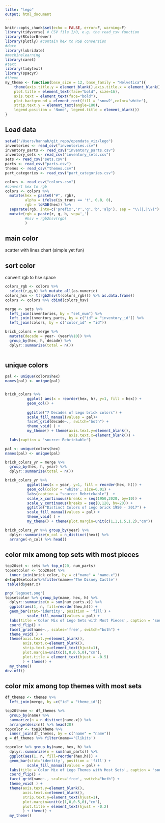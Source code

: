 ```yaml
---
title: "lego"
output: html_document
---
```


```r
knitr::opts_chunk$set(echo = FALSE, error=F, warning=F)
library(tidyverse) # CSV file I/O, e.g. the read_csv function
library(RColorBrewer)
library(plotly) #contain hex to RGB conversion
#date
library(lubridate)
#machinelearning
library(caret)
#text
library(tidytext)
library(spacyr)
#theme
my_theme <- function(base_size = 12, base_family = "Helvetica"){
    theme(axis.title.y = element_blank(),axis.title.x = element_blank(),
    plot.title = element_text(face="bold", size=16),
    axis.text = element_text(face="bold"),
    plot.background = element_rect(fill = 'snow2',color='white'),
    strip.text.y = element_text(angle=180),
    legend.position = 'None', legend.title = element_blank())
}

```

## Load data

```r
setwd("/Users/hannah/git_repo/opendata_viz/lego")
inventories <- read_csv("inventories.csv")
inventory_parts <- read_csv("inventory_parts.csv")
inventory_sets <- read_csv("inventory_sets.csv")
sets <- read_csv("sets.csv")
parts <- read_csv("parts.csv")
themes <- read_csv("themes.csv")
part_categories <- read_csv("part_categories.csv")
```



```r
colors <- read_csv("colors.csv")
#convert hex to rgb
colors <- colors %>% 
  mutate(hex = paste0("#", rgb),
         alpha = ifelse(is_trans == 't', 0.8, 0),
         rgb = toRGB(hex)) %>%
  separate(rgb, into=c('prefix','r','g','b','alp'), sep = "\\(|,|\\)") %>%
  mutate(rgb = paste(r, g, b, sep=',')
         #hsv = rgb2hsv(rgb)
         )
```

## main color
scatter with lines chart (simple yet fun)


## sort color
convert rgb to hsv space
```r
colors_rgb <- colors %>%
  select(r,g,b) %>% mutate_all(as.numeric)
colors_hsv <- t(rgb2hsv(t(colors_rgb))) %>% as.data.frame()
colors <- colors %>% cbind(colors_hsv)
```

```r
merge <- sets %>% 
  left_join(inventories, by = "set_num") %>%
  left_join(inventory_parts, by = c("id" = "inventory_id")) %>%
  left_join(colors, by = c("color_id" = "id")) 
```

```r
brick_colors = merge %>%
  mutate(decade = year- (year%%10)) %>%
  group_by(hex, h, decade) %>%
  dplyr::summarize(total = n())
  
```

## unique colors
```r
pal <- unique(colors$hex)
names(pal) <- unique(pal) 


brick_colors %>%
          ggplot( aes(x = reorder(hex, h), y=1, fill = hex)) + 
          geom_col() + 
                 
          ggtitle("7 Decades of Lego brick colors") +
          scale_fill_manual(values = pal)+ 
          facet_grid(decade~., switch="both") + 
          theme_void( ) +
          my_theme() + theme(axis.text.y=element_blank(),
                             axis.text.x=element_blank()) +
  labs(caption = "source: Rebrickable")  

```


```r
pal <- unique(colors$hex)
names(pal) <- unique(pal) 

brick_colors_yr = merge %>%
  group_by(hex, h, year) %>%
  dplyr::summarize(total = n())

brick_colors_yr %>%
          ggplot(aes(x = year, y=1, fill = reorder(hex, h))) + 
          geom_col(color = 'white', size=0.01) + 
          labs(caption = "source: Rebrickable")  +    
          scale_x_continuous(breaks = seq(1950,2020, by=10)) + 
          scale_y_continuous(breaks = seq(0,120, by=20)) + 
          ggtitle("Distinct Colors of Lego brick 1950 - 2017") +
          scale_fill_manual(values = pal) +
          theme_void( ) +
          my_theme() + theme(plot.margin=unit(c(1,1,1.5,1.2),"cm"))

```

```r
brick_colors_yr %>% group_by(year) %>%
  dplyr::summarize(n_col = n_distinct(hex)) %>%
  arrange(-n_col) %>% head()
```

## color mix among top sets with most pieces

```r
top20set <- sets %>% top_n(20, num_parts)
topsetcolor <- top20set %>% 
  inner_join(brick_color, by = c("name" = "name.x"))
d=top10setcolor%>%filter(name=='The Disney Castle') 
 table(d$year.x)
```

```r
png('legoset.png')
topsetcolor %>% group_by(name, hex, h) %>%
  dplyr::summarize(n = sum(num_parts.x)) %>%
  ggplot(aes(1, n, fill=reorder(hex,h))) + 
  geom_bar(stat='identity', position = 'fill') +
          scale_fill_manual(values = pal) +
  labs(title ='Color Mix of Lego Sets with Most Pieces', caption = "source: Rebrickable") +
  coord_flip() +
  facet_grid(name~., scales='free', switch="both") +
  theme_void( ) + 
  theme(axis.text.y=element_blank(),
        axis.text.x=element_blank(),
        strip.text.y=element_text(hjust=1),
        plot.margin=unit(c(1,0,0.5,0),"cm"),
        plot.title = element_text(hjust = -0.5)
        ) + theme() +
  my_theme() 
dev.off()
```


## color mix among top themes with most sets


```r
df_themes <- themes %>% 
  left_join(merge, by =c("id" = "theme_id"))
```

```r
top20theme <- df_themes %>% 
  group_by(name) %>%
  summarize(n = n_distinct(name.x)) %>% 
  arrange(desc(n)) %>% head(20)
topcolor <- top20theme %>% 
  inner_join(df_themes, by = c("name" = "name"))
g = df_themes %>% filter(name=='Clikits')
```

```r
topcolor %>% group_by(name, hex, h) %>%
  dplyr::summarize(n = sum(num_parts)) %>%
  ggplot(aes(1, n, fill=reorder(hex,h))) + 
  geom_bar(stat='identity', position = 'fill') +
          scale_fill_manual(values = pal) +
  labs(title ='Color Mix of Lego Themes with Most Sets', caption = "source: Rebrickable") +
  coord_flip() +
  facet_grid(name~., scales='free', switch="both") +
  theme_void( ) + 
  theme(axis.text.y=element_blank(),
        axis.text.x=element_blank(),
        strip.text.y=element_text(hjust=1),
        plot.margin=unit(c(1,0,0.5,0),"cm"),
        plot.title = element_text(hjust = -0.2)
        ) + theme() +
  my_theme() 

```
